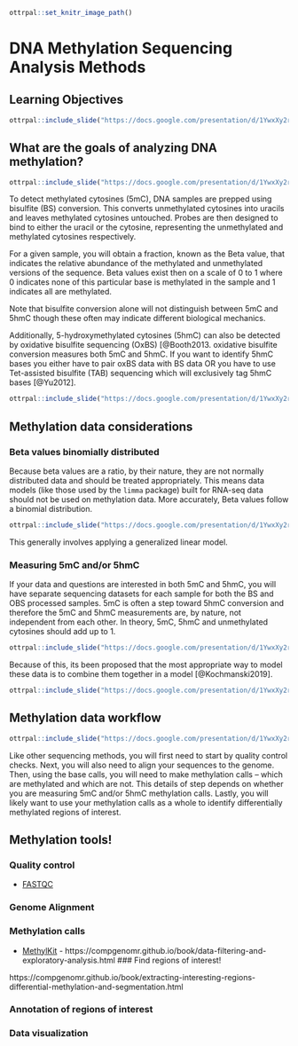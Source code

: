 
```r
ottrpal::set_knitr_image_path()
```

# DNA Methylation Sequencing Analysis Methods

## Learning Objectives

```r
ottrpal::include_slide("https://docs.google.com/presentation/d/1YwxXy2rnUgbx_7B7ENH9wpDX-j6JpJz6lGVzOkjo0qY/edit#slide=id.g12890ae15d7_0_71")
```

## What are the goals of analyzing DNA methylation?

```r
ottrpal::include_slide("https://docs.google.com/presentation/d/1YwxXy2rnUgbx_7B7ENH9wpDX-j6JpJz6lGVzOkjo0qY/edit#slide=id.g14492c87338_0_10")
```

To detect methylated cytosines (5mC), DNA samples are prepped using bisulfite (BS) conversion. This converts unmethylated cytosines into uracils and leaves methylated cytosines untouched. Probes are then designed to bind to either the uracil or the cytosine, representing the unmethylated and methylated cytosines respectively.

For a given sample, you will obtain a fraction, known as the Beta value, that indicates the relative abundance of the methylated and unmethylated versions of the sequence. Beta values exist then on a scale of 0 to 1 where 0 indicates none of this particular base is methylated in the sample and 1 indicates all are methylated.

Note that bisulfite conversion alone will not distinguish between 5mC and 5hmC though these often may indicate different biological mechanics.

Additionally, 5-hydroxymethylated cytosines (5hmC) can also be detected by oxidative bisulfite sequencing (OxBS) [@Booth2013. oxidative bisulfite conversion measures both 5mC and 5hmC. If you want to identify 5hmC bases you either have to pair oxBS data with BS data OR you have to use Tet-assisted bisulfite (TAB) sequencing which will exclusively tag 5hmC bases [@Yu2012].

```r
ottrpal::include_slide("https://docs.google.com/presentation/d/1YwxXy2rnUgbx_7B7ENH9wpDX-j6JpJz6lGVzOkjo0qY/edit#slide=id.g17e24e1c00a_0_35")
```

## Methylation data considerations

### Beta values binomially distributed

Because beta values are a ratio, by their nature, they are not normally distributed data and should be treated appropriately. This means data models (like those used by the `limma` package) built for RNA-seq data should not be used on methylation data. More accurately, Beta values follow a binomial distribution.

```r
ottrpal::include_slide("https://docs.google.com/presentation/d/1YwxXy2rnUgbx_7B7ENH9wpDX-j6JpJz6lGVzOkjo0qY/edit#slide=id.g17e24e1c00a_0_0")
```

This generally involves applying a generalized linear model.

### Measuring 5mC and/or 5hmC

If your data and questions are interested in both 5mC and 5hmC, you will have separate sequencing datasets for each sample for both the BS and OBS processed samples. 5mC is often a step toward 5hmC conversion and therefore the 5mC and 5hmC measurements are, by nature, not independent from each other. In theory, 5mC, 5hmC and unmethylated cytosines should add up to 1.

```r
ottrpal::include_slide("https://docs.google.com/presentation/d/1YwxXy2rnUgbx_7B7ENH9wpDX-j6JpJz6lGVzOkjo0qY/edit#slide=id.g17e24e1c00a_0_42")
```

Because of this, its been proposed that the most appropriate way to model these data is to combine them together in a model [@Kochmanski2019].

```r
ottrpal::include_slide("https://docs.google.com/presentation/d/1YwxXy2rnUgbx_7B7ENH9wpDX-j6JpJz6lGVzOkjo0qY/edit#slide=id.g17e24e1c00a_0_49")
```

## Methylation data workflow

```r
ottrpal::include_slide("https://docs.google.com/presentation/d/1YwxXy2rnUgbx_7B7ENH9wpDX-j6JpJz6lGVzOkjo0qY/edit#slide=id.g17e24e1c00a_0_5")
```

Like other sequencing methods, you will first need to start by quality control checks. Next, you will also need to align your sequences to the genome. Then, using the base calls, you will need to make methylation calls -- which are methylated and which are not. This details of step depends on whether you are measuring 5mC and/or 5hmC methylation calls. Lastly, you will likely want to use your methylation calls as a whole to identify differentially methylated regions of interest.

## Methylation tools!

### Quality control
- [FASTQC](https://www.bioinformatics.babraham.ac.uk/projects/fastqc/)

### Genome Alignment


### Methylation calls

- [MethylKit](https://bioconductor.org/packages/release/bioc/html/methylKit.html) - https://compgenomr.github.io/book/data-filtering-and-exploratory-analysis.html
### Find regions of interest!

https://compgenomr.github.io/book/extracting-interesting-regions-differential-methylation-and-segmentation.html

### Annotation of regions of interest

### Data visualization
